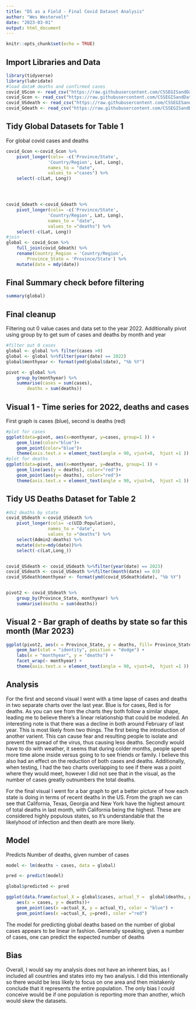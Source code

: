 ---
title: "DS as a Field - Final Covid Dataset Analysis"
author: "Wes Westervelt"
date: "2023-03-01"
output: html_document
---

```{r setup, include=FALSE}
knitr::opts_chunk$set(echo = TRUE)
```

## Import Libraries and Data

```{r}
library(tidyverse)
library(lubridate)
#load data# deaths and confirmed cases
covid_UScon <- read_csv("https://raw.githubusercontent.com/CSSEGISandData/COVID-19/master/csse_covid_19_data/csse_covid_19_time_series/time_series_covid19_confirmed_US.csv")
covid_Gcon <- read_csv("https://raw.githubusercontent.com/CSSEGISandData/COVID-19/master/csse_covid_19_data/csse_covid_19_time_series/time_series_covid19_confirmed_global.csv")
covid_USdeath <- read_csv("https://raw.githubusercontent.com/CSSEGISandData/COVID-19/master/csse_covid_19_data/csse_covid_19_time_series/time_series_covid19_deaths_US.csv")
covid_Gdeath <- read_csv("https://raw.githubusercontent.com/CSSEGISandData/COVID-19/master/csse_covid_19_data/csse_covid_19_time_series/time_series_covid19_deaths_global.csv")
```




## Tidy Global Datasets for Table 1
For global covid cases and deaths

```{r}
covid_Gcon <-covid_Gcon %>%
	pivot_longer(cols= -c('Province/State',
				'Country/Region', Lat, Long),
				names_to = "date",
				values_to ="cases") %>%
	select(-c(Lat, Long))




covid_Gdeath <-covid_Gdeath %>%
	pivot_longer(cols= -c('Province/State',
				'Country/Region', Lat, Long),
				names_to = "date",
				values_to ="deaths") %>%
	select(-c(Lat, Long))
#join
global <- covid_Gcon %>%
	full_join(covid_Gdeath) %>%
	rename(Country_Region = 'Country/Region',
		Province_State = 'Province/State') %>%
	mutate(date = mdy(date))
```

## Final Summary check before filtering
```{r}
summary(global)
```

## Final cleanup
Filtering out 0 value cases and data set to the year 2022. Additionally pivot using group by to get sum of cases and deaths by month and year
```{r}
#filter out 0 cases
global <- global %>% filter(cases >0)
global <- global %>%filter(year(date) == 2022)
global$monthyear <- format(ymd(global$date), "%b %Y")

pivot <- global %>%
    group_by(monthyear) %>%
    summarise(cases = sum(cases),
		deaths = sum(deaths))
```		
		
		
## Visual 1 - Time series for 2022, deaths and cases
First graph is cases (blue), second is deaths (red)
```{r}
#plot for cases 
ggplot(data=pivot, aes(x=monthyear, y=cases, group=1 )) +
    geom_line(color="blue")+
    geom_point(color="blue")+
    theme(axis.text.x = element_text(angle = 90, vjust=0,  hjust =1 ))
#plot for deaths
ggplot(data=pivot, aes(x=monthyear, y=deaths, group=1 )) +
    geom_line(aes(y = deaths), color="red")+
    geom_point(aes(y= deaths), color="red")+
    theme(axis.text.x = element_text(angle = 90, vjust=0,  hjust =1 ))
```


## Tidy US Deaths Dataset for Table 2
```{r}
#ds2 deaths by state
covid_USdeath <-covid_USdeath %>%
	pivot_longer(cols= -c(UID:Population),
				names_to = "date",
				values_to ="deaths") %>%
	select(Admin2:deaths) %>%
	mutate(date=mdy(date))%>%
	select(-c(Lat,Long_))


covid_USdeath <- covid_USdeath %>%filter(year(date) == 2023)
covid_USdeath <- covid_USdeath %>%filter(month(date) == 03)
covid_USdeath$monthyear <- format(ymd(covid_USdeath$date), "%b %Y")


pivot2 <- covid_USdeath %>%
    group_by(Province_State, monthyear) %>%
    summarise(deaths = sum(deaths))
```

## Visual 2 - Bar graph of deaths by state so far this month (Mar 2023)

```{r}
ggplot(pivot2, aes(x = Province_State, y = deaths, fill= Province_State)) +
    geom_bar(stat = "identity", position = "dodge") +
    labs(x = "monthyear", y = "deaths") +
    facet_wrap(~ monthyear) +	
    theme(axis.text.x = element_text(angle = 90, vjust=0,  hjust =1 ))
```

## Analysis

For the first and second visual I went with a time lapse of cases and deaths in two separate charts over the last year. Blue is for cases, Red is for deaths. As you can see from the charts they both follow a similar shape, leading me to believe there's a linear relationship that could be modeled. An interesting note is that there was a decline in both around February of last year. This is most likely from two things. The first being the introduction of another varient. This can cause fear and resulting people to isolate and prevent the spread of the virus, thus causing less deaths. Secondly would have to do with weather, it seems that during colder months, people spend more time alone inside versus going to to see friends or family. I believe this also had an effect on the reduction of both cases and deaths. Additionally, when testing, I had the two charts overlapping to see if there was a point where they would meet, however I did not see that in the visual, as the number of cases greatly outnumbers the total deaths. 

For the final visual I went for a bar graph to get a better picture of how each state is doing in terms of recent deaths in the US. From the graph we can see that California, Texas, Georgia and New York have the highest amount of total deaths in last month, with California being the highest. These are considered highly populous states, so it's understandable that the likelyhood of infection and then death are more likely. 


## Model
Predicts Number of deaths, given number of cases

```{r}
model <- lm(deaths ~ cases, data = global)

pred <- predict(model)

global$predicted <- pred

ggplot(data.frame(actual_X = global$cases, actual_Y =  global$deaths, predicted = pred),
    aes(x = cases, y = deaths))+
    geom_point(aes(x =actual_X, y = actual_Y), color = "blue") +
    geom_point(aes(x =actual_X, y=pred), color ="red")
```

The model for predicting global deaths based on the number of global cases appears to be linear in fashion. Generally speaking, given a number of cases, one can predict the expected number of deaths 

## Bias
Overall, I would say my analysis does not have an inherent bias, as I included all countries and states into my two analysis. I did this intentionally so there would be less likely to focus on one area and then mistakenly conclude that it represents the entire population. The only bias I could conceive would be if one population is reporting more than another, which would skew the datasets.
